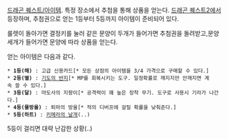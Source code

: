 {{{+2 ふくびきけん}}}

[[드래곤 퀘스트/아이템]]. 특정 장소에서 추첨을 통해 상품을 얻는다.
[[드래곤 퀘스트2]]에서 등장하며, 추첨권으로 얻는 1등부터 5등까지 아이템이 준비되어 있다. 

룰렛이 돌아가면 결정키를 눌러 같은 문양이 두개가 들어가면 추첨권을 돌려받고,문양 세개가 들어가면 문양에 따라 상품을 얻는다. 

얻는 아이템은 다음과 같다.

 * '''1등(해)''' : 고급 신용카드[* 모든 상점의 아이템을 3/4 가격으로 구매할 수 있다.]
 * '''2등(별)''' : [[기도의 반지]][* MP를 회복시키는 도구. 일정확률로 깨지지만 안깨지면 계속 쓸 수 있다.]
 * '''3등(달)''' : 마도사의 지팡이[* 공격력이 꽤 높은 장착 무기. 도구로 사용시 기라가 나간다.]
 * '''4등(물방울)''' : 퇴마의 방울[* 적의 디버프에 걸릴 확률을 낮춰준다.]
 * '''5등(하트)''' : [[키메라의 날개]](..)

5등이 걸리면 대략 난감한 상황(..)
